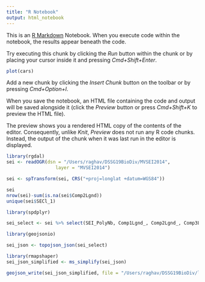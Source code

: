 ```yaml
---
title: "R Notebook"
output: html_notebook
---
```


This is an [R Markdown](http://rmarkdown.rstudio.com) Notebook. When you execute code within the notebook, the results appear beneath the code. 

Try executing this chunk by clicking the *Run* button within the chunk or by placing your cursor inside it and pressing *Cmd+Shift+Enter*. 

```r
plot(cars)
```

Add a new chunk by clicking the *Insert Chunk* button on the toolbar or by pressing *Cmd+Option+I*.

When you save the notebook, an HTML file containing the code and output will be saved alongside it (click the *Preview* button or press *Cmd+Shift+K* to preview the HTML file). 

The preview shows you a rendered HTML copy of the contents of the editor. Consequently, unlike *Knit*, *Preview* does not run any R code chunks. Instead, the output of the chunk when it was last run in the editor is displayed.

```r
library(rgdal)
sei <- readOGR(dsn = "/Users/raghav/DSSG19BioDiv/MVSEI2014",
                  layer = "MVSEI2014")

sei <- spTransform(sei, CRS("+proj=longlat +datum=WGS84"))
```

```r
sei
nrow(sei)-sum(is.na(sei$Comp2Lgnd))
unique(sei$SECl_1)
```



```r
library(spdplyr)
```


```r
sei_select <- sei %>% select(SEI_PolyNb, Comp1Lgnd_, Comp2Lgnd_, Comp3Lgnd_, QualityNo_, Location, SE_ME_1,SECl_1)
```



```r
library(geojsonio)
```

```r
sei_json <- topojson_json(sei_select)
```

```r
library(rmapshaper)
sei_json_simplified <- ms_simplify(sei_json)
```


```r
geojson_write(sei_json_simplified, file = "/Users/raghav/DSSG19BioDiv/leaflet/SEI.topojson")
```










